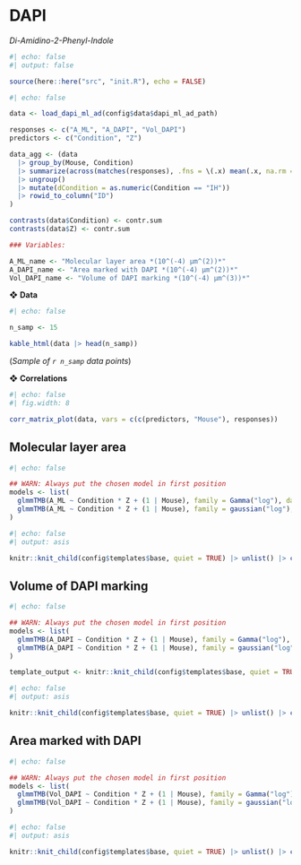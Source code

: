 # DAPI

*Di-Amidino-2-Phenyl-Indole*

```r
#| echo: false
#| output: false

source(here::here("src", "init.R"), echo = FALSE)
```

```r
#| echo: false

data <- load_dapi_ml_ad(config$data$dapi_ml_ad_path)

responses <- c("A_ML", "A_DAPI", "Vol_DAPI")
predictors <- c("Condition", "Z")

data_agg <- (data
  |> group_by(Mouse, Condition) 
  |> summarize(across(matches(responses), .fns = \(.x) mean(.x, na.rm = T))) 
  |> ungroup() 
  |> mutate(dCondition = as.numeric(Condition == "IH")) 
  |> rowid_to_column("ID")
)

contrasts(data$Condition) <- contr.sum
contrasts(data$Z) <- contr.sum

### Variables:

A_ML_name <- "Molecular layer area *(10^(-4) μm^(2))*"
A_DAPI_name <- "Area marked with DAPI *(10^(-4) μm^(2))*"
Vol_DAPI_name <- "Volume of DAPI marking *(10^(-4) μm^(3))*"
```

❖ **Data**

```r
#| echo: false

n_samp <- 15

kable_html(data |> head(n_samp))
```

(*Sample of `r n_samp` data points*)

❖ **Correlations**

```r
#| echo: false
#| fig.width: 8

corr_matrix_plot(data, vars = c(c(predictors, "Mouse"), responses))
```


## Molecular layer area

```r
#| echo: false

## WARN: Always put the chosen model in first position
models <- list(
  glmmTMB(A_ML ~ Condition * Z + (1 | Mouse), family = Gamma("log"), data = data, REML = TRUE), 
  glmmTMB(A_ML ~ Condition * Z + (1 | Mouse), family = gaussian("log"), data = data, REML = TRUE)
)
```

```r
#| echo: false
#| output: asis

knitr::knit_child(config$templates$base, quiet = TRUE) |> unlist() |> cat(sep = '\n')
```


## Volume of DAPI marking

```r
#| echo: false

## WARN: Always put the chosen model in first position
models <- list(
  glmmTMB(A_DAPI ~ Condition * Z + (1 | Mouse), family = Gamma("log"), data = data, REML = TRUE), 
  glmmTMB(A_DAPI ~ Condition * Z + (1 | Mouse), family = gaussian("log"), data = data, REML = TRUE)
)

template_output <- knitr::knit_child(config$templates$base, quiet = TRUE)
```

```r
#| echo: false
#| output: asis

knitr::knit_child(config$templates$base, quiet = TRUE) |> unlist() |> cat(sep = '\n')
```


## Area marked with DAPI

```r
#| echo: false

## WARN: Always put the chosen model in first position
models <- list(
  glmmTMB(Vol_DAPI ~ Condition * Z + (1 | Mouse), family = Gamma("log"), data = data, REML = TRUE), 
  glmmTMB(Vol_DAPI ~ Condition * Z + (1 | Mouse), family = gaussian("log"), data = data, REML = TRUE)
)
```

```r
#| echo: false
#| output: asis

knitr::knit_child(config$templates$base, quiet = TRUE) |> unlist() |> cat(sep = '\n')
```